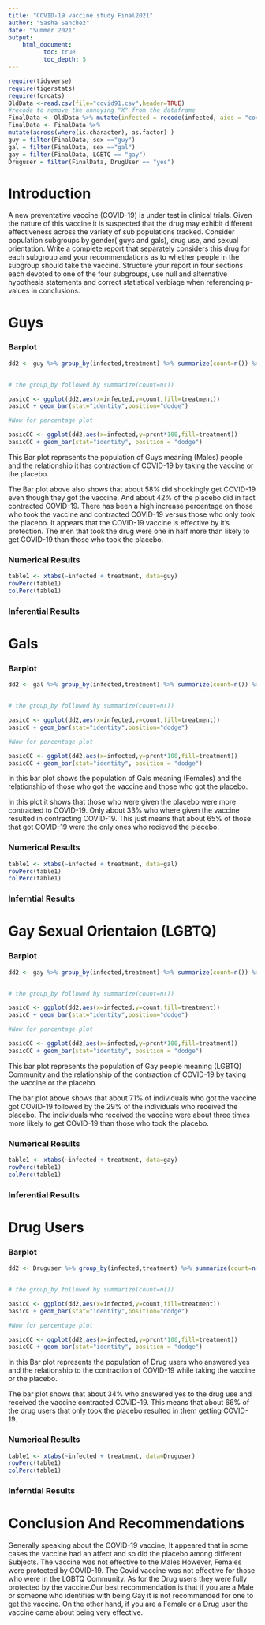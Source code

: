 ```yaml
---
title: "COVID-19 vaccine study Final2021"
author: "Sasha Sanchez"
date: "Summer 2021"
output: 
    html_document:
          toc: true
          toc_depth: 5
---
```


```r
require(tidyverse)
require(tigerstats)
require(forcats)
OldData <-read.csv(file="covid91.csv",header=TRUE)
#recode to remove the annoying "X" from the dataframe
FinalData <- OldData %>% mutate(infected = recode(infected, aids = "covid", none = "OK" )) %>% select(-one_of("X"))
FinalData <- FinalData %>%
mutate(across(where(is.character), as.factor) )
guy = filter(FinalData, sex =="guy")
gal = filter(FinalData, sex =="gal")
gay = filter(FinalData, LGBTQ == "gay")
Druguser = filter(FinalData, DrugUser == "yes")
```


# Introduction

A new  preventative vaccine (COVID-19) is under test in clinical trials. Given the nature of this vaccine it is suspected that the drug may exhibit different effectiveness across the variety of sub populations tracked. Consider population subgroups by gender( guys and gals), drug use, and sexual orientation. Write a complete report that separately considers this drug for each subgroup and your recommendations as to whether people in the subgroup should take the vaccine. Structure your report in four sections each devoted to one of the four subgroups, use null and alternative hypothesis statements and correct statistical verbiage when referencing p-values in conclusions.


# Guys

### Barplot

```r
dd2 <- guy %>% group_by(infected,treatment) %>% summarize(count=n()) %>% mutate(prcnt=count/sum(count))


# the group_by followed by summarize(count=n())

basicC <- ggplot(dd2,aes(x=infected,y=count,fill=treatment))
basicC + geom_bar(stat="identity",position="dodge")

#Now for percentage plot

basicCC <- ggplot(dd2,aes(x=infected,y=prcnt*100,fill=treatment)) 
basicCC + geom_bar(stat="identity", position = "dodge")
```

This Bar plot represents the population of Guys meaning (Males) people and the relationship it has contraction of COVID-19 by taking the vaccine or the placebo.

The Bar plot above also shows that about 58% did shockingly get COVID-19 even though they got the vaccine. And about 42% of the placebo did in fact contracted COVID-19. There has been a high increase percentage on those who took the vaccine and contracted COVID-19 versus those who only took the placebo. It appears that the COVID-19 vaccine is effective by it's protection. The men that took the drug were one in half more than likely to get COVID-19 than those who took the placebo.

### Numerical Results


```r
table1 <- xtabs(~infected + treatment, data=guy)
rowPerc(table1)
colPerc(table1)
```

### Inferential Results

# Gals

### Barplot


```r
dd2 <- gal %>% group_by(infected,treatment) %>% summarize(count=n()) %>% mutate(prcnt=count/sum(count))


# the group_by followed by summarize(count=n())

basicC <- ggplot(dd2,aes(x=infected,y=count,fill=treatment))
basicC + geom_bar(stat="identity",position="dodge")

#Now for percentage plot

basicCC <- ggplot(dd2,aes(x=infected,y=prcnt*100,fill=treatment)) 
basicCC + geom_bar(stat="identity", position = "dodge")
```


In this bar plot shows the population of Gals meaning (Females) and the relationship of those who got the vaccine and those who got the placebo. 

In this plot it shows that those who were given the placebo were more contracted to COVID-19. Only about 33% who where given the vaccine resulted in contracting COVID-19. This just means that about 65% of those that got COVID-19 were the only ones who recieved the placebo. 

  
### Numerical Results  
  
  
```r
table1 <- xtabs(~infected + treatment, data=gal)
rowPerc(table1)
colPerc(table1)
```

### Inferntial Results


# Gay Sexual Orientaion (LGBTQ)

### Barplot 

```r
dd2 <- gay %>% group_by(infected,treatment) %>% summarize(count=n()) %>% mutate(prcnt=count/sum(count))


# the group_by followed by summarize(count=n())

basicC <- ggplot(dd2,aes(x=infected,y=count,fill=treatment))
basicC + geom_bar(stat="identity",position="dodge")

#Now for percentage plot

basicCC <- ggplot(dd2,aes(x=infected,y=prcnt*100,fill=treatment)) 
basicCC + geom_bar(stat="identity", position = "dodge")
```


This bar plot represents the population of Gay people meaning (LGBTQ) Community and the relationship of the contraction of COVID-19 by taking the vaccine or the placebo.

The bar plot above shows that about 71% of individuals who got the vaccine got COVID-19 followed by the 29% of the individuals who received the placebo. The individuals who received the vaccine were about three times more likely to get COVID-19 than those who took the placebo.

### Numerical Results

```r
table1 <- xtabs(~infected + treatment, data=gay)
rowPerc(table1)
colPerc(table1)
```

### Inferential Results


# Drug Users 

### Barplot 



```r
dd2 <- Druguser %>% group_by(infected,treatment) %>% summarize(count=n()) %>% mutate(prcnt=count/sum(count))


# the group_by followed by summarize(count=n())

basicC <- ggplot(dd2,aes(x=infected,y=count,fill=treatment))
basicC + geom_bar(stat="identity",position="dodge")

#Now for percentage plot

basicCC <- ggplot(dd2,aes(x=infected,y=prcnt*100,fill=treatment)) 
basicCC + geom_bar(stat="identity", position = "dodge")
```


In this Bar plot represents the population of Drug users who answered yes and the relationship to the contraction of COVID-19 while taking the vaccine or the placebo. 

The bar plot shows that about 34% who answered yes to the drug use and received the vaccine contracted COVID-19. This means that about 66% of the drug users that only took the placebo resulted in them getting COVID-19.  

### Numerical Results


```r
table1 <- xtabs(~infected + treatment, data=Druguser)
rowPerc(table1)
colPerc(table1)
```


### Inferntial Results


# Conclusion And Recommendations 

Generally speaking about the COVID-19 vaccine, It appeared that in some cases the vaccine had an affect and so did the placebo among different Subjects. The vaccine was not effective to the Males However, Females were protected by COVID-19. The Covid vaccine was not effective for those who were in the LGBTQ Community. As for the Drug users they were fully protected by the vaccine.Our best recommendation is that if you are a Male or someone who identifies with being Gay it is not recommended for one to get the vaccine. On the other hand, if you are a Female or a Drug user the vaccine came about being very effective. 
